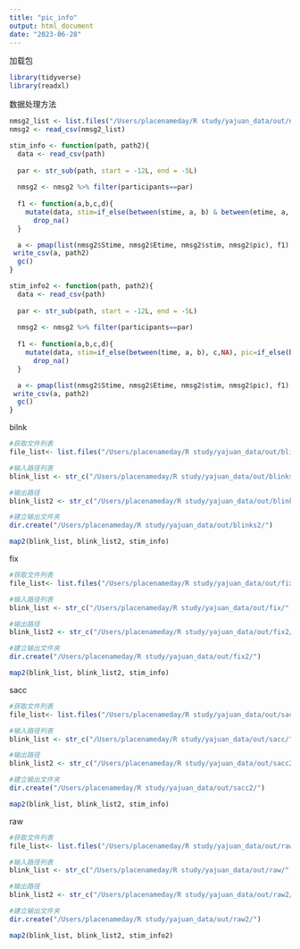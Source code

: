 ```yaml
---
title: "pic_info"
output: html_document
date: "2023-06-28"
---
```


加载包
```r
library(tidyverse)
library(readxl)
```


数据处理方法
```r
nmsg2_list <- list.files("/Users/placenameday/R study/yajuan_data/out/nmsg", full.names = T)
nmsg2 <- read_csv(nmsg2_list)

stim_info <- function(path, path2){
  data <- read_csv(path)
  
  par <- str_sub(path, start = -12L, end = -5L)
  
  nmsg2 <- nmsg2 %>% filter(participants==par)
  
  f1 <- function(a,b,c,d){
    mutate(data, stim=if_else(between(stime, a, b) & between(etime, a, b), c,NA), pic=if_else(between(stime, a, b) & between(etime, a, b), d, NA)) %>%
      drop_na()
  }

  a <- pmap(list(nmsg2$Stime, nmsg2$Etime, nmsg2$stim, nmsg2$pic), f1) %>% bind_rows()
 write_csv(a, path2) 
  gc()
}

stim_info2 <- function(path, path2){
  data <- read_csv(path)
  
  par <- str_sub(path, start = -12L, end = -5L)
  
  nmsg2 <- nmsg2 %>% filter(participants==par)
  
  f1 <- function(a,b,c,d){
    mutate(data, stim=if_else(between(time, a, b), c,NA), pic=if_else(between(time, a, b), d, NA)) %>%
      drop_na()
  }

  a <- pmap(list(nmsg2$Stime, nmsg2$Etime, nmsg2$stim, nmsg2$pic), f1) %>% bind_rows()
 write_csv(a, path2) 
  gc()
}
```


bilnk
```r
#获取文件列表
file_list<- list.files("/Users/placenameday/R study/yajuan_data/out/blinks")

#输入路径列表
blink_list <- str_c("/Users/placenameday/R study/yajuan_data/out/blinks/", file_list)

#输出路径
blink_list2 <- str_c("/Users/placenameday/R study/yajuan_data/out/blinks2/", file_list)

#建立输出文件夹
dir.create("/Users/placenameday/R study/yajuan_data/out/blinks2/")

map2(blink_list, blink_list2, stim_info)
```

fix
```r
#获取文件列表
file_list<- list.files("/Users/placenameday/R study/yajuan_data/out/fix")

#输入路径列表
blink_list <- str_c("/Users/placenameday/R study/yajuan_data/out/fix/", file_list)

#输出路径
blink_list2 <- str_c("/Users/placenameday/R study/yajuan_data/out/fix2/", file_list)

#建立输出文件夹
dir.create("/Users/placenameday/R study/yajuan_data/out/fix2/")

map2(blink_list, blink_list2, stim_info)
```

sacc
```r
#获取文件列表
file_list<- list.files("/Users/placenameday/R study/yajuan_data/out/sacc")

#输入路径列表
blink_list <- str_c("/Users/placenameday/R study/yajuan_data/out/sacc/", file_list)

#输出路径
blink_list2 <- str_c("/Users/placenameday/R study/yajuan_data/out/sacc2/", file_list)

#建立输出文件夹
dir.create("/Users/placenameday/R study/yajuan_data/out/sacc2/")

map2(blink_list, blink_list2, stim_info)
```

raw
```r
#获取文件列表
file_list<- list.files("/Users/placenameday/R study/yajuan_data/out/raw")

#输入路径列表
blink_list <- str_c("/Users/placenameday/R study/yajuan_data/out/raw/", file_list)

#输出路径
blink_list2 <- str_c("/Users/placenameday/R study/yajuan_data/out/raw2/", file_list)

#建立输出文件夹
dir.create("/Users/placenameday/R study/yajuan_data/out/raw2/")

map2(blink_list, blink_list2, stim_info2)
```




